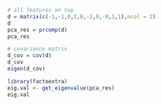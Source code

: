 ```r
# all features on top
d = matrix(c(-1,-1,0,2,0,-2,0,-0,1,1),ncol = 2)
d
pca_res = prcomp(d)
pca_res
```

```r
# covariance matrix
d_cov = cov(d)
d_cov
eigen(d_cov)
```
```r
library(factoextra)
eig.val <- get_eigenvalue(pca_res)
eig.val
```

